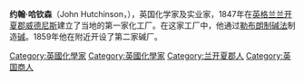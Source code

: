 {{expand english|time=2021-01-01}}
{{Infobox_Scientist 
 |name =  John Hutchinson
 |image = John Hutchinson.jpg
 |image_size =
 |caption = 28岁时
 |birth_date = 1825年
 |birth_place = [[利物浦|利物浦]]
 |death_date = {{dda|1865|3|14|1825}}
 |death_place = [[威德尼斯|威德尼斯]], [[兰开夏郡|兰开夏郡]]
 |residence =  英国
 |nationality = 英国
 |field = [[化学家|化学家]]
 |work_institution = 
 |alma_mater = 
 |doctoral_advisor = 
 |known_for  = [[纯碱|纯碱]]的工业生产
 |prizes = 
 |religion = 
}}

'''约翰·哈钦森'''（John Hutchinson，{{bd|1825年||1865年|3月14日|}}），英国化学家及实业家，1847年在[[英格兰|英格兰]][[兰开夏郡|兰开夏郡]][[威德尼斯|威德尼斯]]建立了当地的第一家化工厂。在这家工厂中，他通过[[勒布朗制碱法|勒布朗制碱法]]制造[[碱|碱]]。1859年他在附近开设了第二家碱厂。

{{DEFAULTSORT:Hutchinson}}
[[Category:英國化學家|Category:英國化學家]]
[[Category:英國化學家|Category:英國化學家]]
[[Category:兰开夏郡人|Category:兰开夏郡人]]
[[Category:英国商人|Category:英国商人]]
{{UK-bio-stub}}
